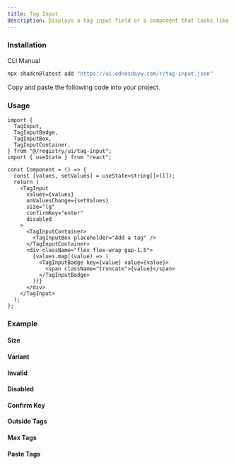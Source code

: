 ```yaml
---
title: Tag Input
description: Displays a tag input field or a component that looks like a tag input field.
---
```


### Installation

<Tabs defaultValue="cli">

<TabsList>
  <TabsTrigger value="cli">CLI</TabsTrigger>
  <TabsTrigger value="manual">Manual</TabsTrigger>
</TabsList>

<TabsContent value="cli">

```bash
npx shadcn@latest add "https://ui.ednesdayw.com/r/tag-input.json"
```

</TabsContent>

<TabsContent value="manual">

<Steps>

<Step>Copy and paste the following code into your project.</Step>

<ComponentSource name="tag-input" />

</Steps>

</TabsContent>

</Tabs>

### Usage

```tsx
import {
  TagInput,
  TagInputBadge,
  TagInputBox,
  TagInputContainer,
} from "@/registry/ui/tag-input";
import { useState } from "react";

const Component = () => {
  const [values, setValues] = useState<string[]>([]);
  return (
    <TagInput
      values={values}
      onValuesChange={setValues}
      size="lg"
      confirmKey="enter"
      disabled
    >
      <TagInputContainer>
        <TagInputBox placeholder="Add a tag" />
      </TagInputContainer>
      <div className="flex flex-wrap gap-1.5">
        {values.map((value) => (
          <TagInputBadge key={value} value={value}>
            <span className="truncate">{value}</span>
          </TagInputBadge>
        ))}
      </div>
    </TagInput>
  );
};
```

### Example

#### Size
<ComponentPreview name="tag-input-size-demo" />

#### Variant
<ComponentPreview name="tag-input-variant-demo" />

#### Invalid
<ComponentPreview name="tag-input-invalid-demo" />

#### Disabled
<ComponentPreview name="tag-input-disabled-demo" />

#### Confirm Key
<ComponentPreview name="tag-input-confirm-key-demo" />

#### Outside Tags
<ComponentPreview name="tag-input-outside-tags-demo" />

#### Max Tags
<ComponentPreview name="tag-input-max-tags-demo" />

#### Paste Tags
<ComponentPreview name="tag-input-paste-tags-demo" />